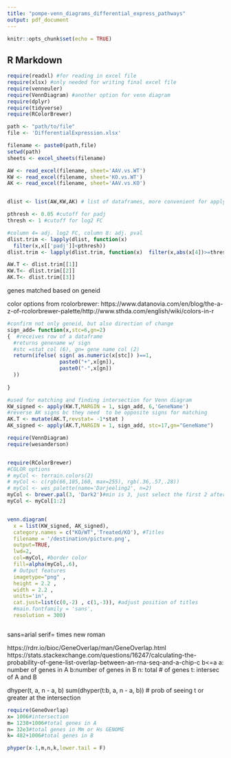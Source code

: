 ```yaml
---
title: "pompe-venn_diagrams_differential_express_pathways"
output: pdf_document
---
```


```r
knitr::opts_chunk$set(echo = TRUE)


```

## R Markdown
```r
require(readxl) #for reading in excel file
require(xlsx) #only needed for writing final excel file
require(venneuler)
require(VennDiagram) #another option for venn diagram 
require(dplyr)
require(tidyverse)
require(RColorBrewer)
```

```r
path <- "path/to/file"
file <- 'DifferentialExpression.xlsx'

filename <- paste0(path,file)
setwd(path)
sheets <- excel_sheets(filename)

AW <- read_excel(filename, sheet='AAV.vs.WT')
KW <- read_excel(filename, sheet='KO.vs.WT')
AK <- read_excel(filename, sheet='AAV.vs.KO')


dlist <- list(AW,KW,AK) # list of dataframes, more convenient for applying operations to all sheets

```



```r
pthresh <- 0.05 #cutoff for padj
thresh <- 1 #cutoff for log2 FC

#column 4= adj. log2 FC, column 8: adj. pval
dlist.trim <- lapply(dlist, function(x)
  filter(x,x[['padj']]<pthresh))
dlist.trim <- lapply(dlist.trim, function(x)  filter(x,abs(x[4])>=thresh))

AW.T <- dlist.trim[[1]]
KW.T<- dlist.trim[[2]]
AK.T<- dlist.trim[[3]]
```

genes matched based on geneid

color options from rcolorbrewer:
https://www.datanovia.com/en/blog/the-a-z-of-rcolorbrewer-palette/http://www.sthda.com/english/wiki/colors-in-r

```r

#confirm not only geneid, but also direction of change
sign_add= function(x,stc=6,gn=2)
{  #receives row of a dataframe
  #returns genename w/ sign
  #stc =stat col (6), gn= gene name col (2)
  return(ifelse( sign( as.numeric(x[stc]) )==1,
                 paste0("+",x[gn]),
                 paste0("-",x[gn])
  ))
  
}

#used for matching and finding intersection for Venn diagram
KW_signed <- apply(KW.T,MARGIN = 1, sign_add, 6,'GeneName')
#reverse AK signs bc they need  to be opposite signs for matching
AK.T <- mutate(AK.T,revstat= -1*stat )
AK_signed <- apply(AK.T,MARGIN = 1, sign_add, stc=17,gn="GeneName")
```


```r
require(VennDiagram)
require(wesanderson)


require(RColorBrewer)
#COLOR options
# myCol <- terrain.colors(2)
# myCol <- c(rgb(66,105,160, max=255), rgb(.36,.57,.28))
# myCol <- wes_palette(name='Darjeeling2', n=2)
myCol <- brewer.pal(3, 'Dark2')#min is 3, just select the first 2 after
myCol <- myCol[1:2]


venn.diagram(
  x = list(KW_signed, AK_signed),
  category.names = c("KO/WT",'Treated/KO'), #Titles
  filename = '/destination/picture.png',
  output=TRUE,
  lwd=2,
  col=myCol, #border color
  fill=alpha(myCol,.6),
  # Output features
  imagetype="png" ,
  height = 2.2 , 
  width = 2.2 , 
  units='in',
  cat.just=list(c(0,-2) , c(1,-3)), #adjust position of titles
  #main.fontfamily = 'sans',
  resolution = 300)



```
sans=arial
serif= times new roman

https://rdrr.io/bioc/GeneOverlap/man/GeneOverlap.html
https://stats.stackexchange.com/questions/16247/calculating-the-probability-of-gene-list-overlap-between-an-rna-seq-and-a-chip-c
b<=a
a: number of genes in A
b:number of genes in B
n: total # of genes
t: intersec of A and B

dhyper(t, a, n - a, b) 
sum(dhyper(t:b, a, n - a, b)) # prob of seeing t or greater at the intersection
```r
require(GeneOverlap)
x= 1006#intersection
m= 1238+1006#total genes in A
n= 32e3#total genes in Mm or Hs GENOME
k= 482+1006#total genes in B

phyper(x-1,m,n,k,lower.tail = F)


```



